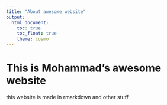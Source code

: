 ```yaml
---
title: "About awesome website"
output: 
  html_document:
    toc: true
    toc_float: true
    theme: cosmo
---
```


# This is Mohammad's awesome website

this website is made in rmarkdown and other stuff.


